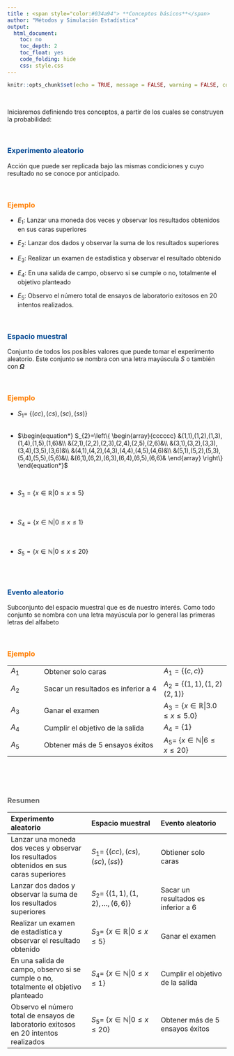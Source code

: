 ```yaml
---
title : <span style="color:#034a94"> **Conceptos básicos**</span>
author: "Métodos y Simulación Estadística"
output:
  html_document:
    toc: no
    toc_depth: 2
    toc_float: yes
    code_folding: hide
    css: style.css
---
```


```r
knitr::opts_chunk$set(echo = TRUE, message = FALSE, warning = FALSE, comment = NA)
```

<br/>

Iniciaremos definiendo tres conceptos, a partir de los cuales se construyen la probabilidad:

<br/>

<div class="content-box-blue">

### <span style="color:#034a94">**Experimento aleatorio**</span> 

Acción que puede ser replicada bajo las  mismas condiciones y cuyo resultado no se conoce por anticipado.

</div>

<br/>

### <span style="color:#FF7F00"> **Ejemplo**</span>

+ $E_{1}$: Lanzar una moneda dos veces y observar los resultados obtenidos en sus caras superiores 

+ $E_{2}$: Lanzar dos dados y observar la suma de los resultados superiores 

+ $E_{3}$: Realizar un examen de estadística y observar el resultado obtenido  

+ $E_{4}$: En una salida de campo, observo si se cumple o no, totalmente el objetivo planteado 

+ $E_{5}$: Observo el número total de ensayos de laboratorio exitosos en  20 intentos realizados.



<br/>

<div class="content-box-blue">

### <span style="color:#034a94">**Espacio muestral**</span> 

Conjunto de todos los posibles valores que puede tomar el experimento aleatorio. Este conjunto se nombra con una letra mayúscula $S$ o también con **$\Omega$**
</div>

<br/>


### <span style="color:#FF7F00"> **Ejemplo**</span>

* $S_{1}$= $\{ (cc), (cs), (sc), (ss) \}$  
<br/>

* $\begin{equation*}
	S_{2}=\left\{
	\begin{array}{cccccc}
		&(1,1),(1,2),(1,3),(1,4),(1,5),(1,6)&\\
		&(2,1),(2,2),(2,3),(2,4),(2,5),(2,6)&\\
		&(3,1),(3,2),(3,3),(3,4),(3,5),(3,6)&\\
		&(4,1),(4,2),(4,3),(4,4),(4,5),(4,6)&\\
		&(5,1),(5,2),(5,3),(5,4),(5,5),(5,6)&\\
		&(6,1),(6,2),(6,3),(6,4),(6,5),(6,6)&
	\end{array}
	\right\}
\end{equation*}$ 



<br/>

* $S_{3} = \{ x \in \mathbb{R} | 0 \leq x \leq 5   \}$ 

<br/>

* $S_{4} = \{ x \in \mathbb{N}| 0 \leq x \leq 1 \}$ 

<br/>

* $S_{5} = \{ x \in \mathbb{N}| 0 \leq x \leq 20 \}$


<br/><br/>

<div class="content-box-blue">

### <span style="color:#034a94"> **Evento aleatorio**</span> 

Subconjunto del espacio muestral que es de nuestro interés. Como todo conjunto se nombra con una letra mayúscula por lo general las primeras letras del alfabeto

</div>

<br/>

### <span style="color:#FF7F00"> **Ejemplo**</span>

|           |                                       |                      |
|:----------|:--------------------------------------|:---------------------|
|$A_{1}$    | Obtener solo caras                    | $A_{1}=\{ (c,c)\}$
| $A_{2}$   | Sacar un resultados es inferior a 4   | $A_{2}=\{(1,1),(1,2)(2,1)\}$
| $A_{3}$   | Ganar el examen                       | $A_{3}=\{ x \in \mathbb{R} | 3.0 \leq x \leq 5.0 \}$
| $A_{4}$   | Cumplir el objetivo de la salida      | $A_{4} =\{ 1 \}$
| $A_{5}$   | Obtener más de 5 ensayos éxitos       | $A_{5}$= $\{ x \in \mathbb{N}| 6 \leq x \leq 20 \}$



<br/><br/><br/>

<div class="content-box-gray">
### <span style="color:#686868">**Resumen**</span> 


|Experimento aleatorio| Espacio muestral | Evento aleatorio |
|:--------------------|:-----------------|:-----------------|
|Lanzar una moneda dos veces y observar los resultados obtenidos en sus caras superiores| $S_{1}$= $\{ (cc), (cs), (sc), (ss) \}$ | Obtiener solo caras |
|Lanzar dos dados y observar la suma de los resultados superiores| $S_{2}$= $\{(1,1),(1,2), \dots, (6,6) \}$ | Sacar un resultados es inferior a 6 |
|Realizar un examen de estadística y observar el resultado obtenido|  $S_{3}$= $\{ x \in \mathbb{R} | 0 \leq x \leq 5 \}$| Ganar el examen|
|En una salida de campo, observo si se cumple o no, totalmente el objetivo planteado| $S_{4}$= $\{ x \in \mathbb{N}| 0 \leq x \leq 1 \}$| Cumplir el objetivo de la salida |
|Observo el número total de ensayos de laboratorio exitosos en  20 intentos realizados| $S_{5}$= $\{ x \in \mathbb{N}| 0 \leq x \leq 20 \}$| Obtener más de 5 ensayos éxitos |

</div>

<br/><br/><br/>
